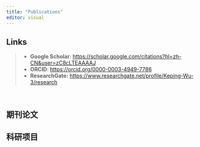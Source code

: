 ```yaml
---
title: "Publications"
editor: visual
---
```



::: {.callout-note}
## Links

>- **Google Scholar**: <https://scholar.google.com/citations?hl=zh-CN&user=zC8cLTEAAAAJ>
>- **ORCID**: <https://orcid.org/0000-0003-4949-7786>
>- **ResearchGate:** <https://www.researchgate.net/profile/Keping-Wu-3/research>
:::

&emsp;

## 期刊论文



## 科研项目


